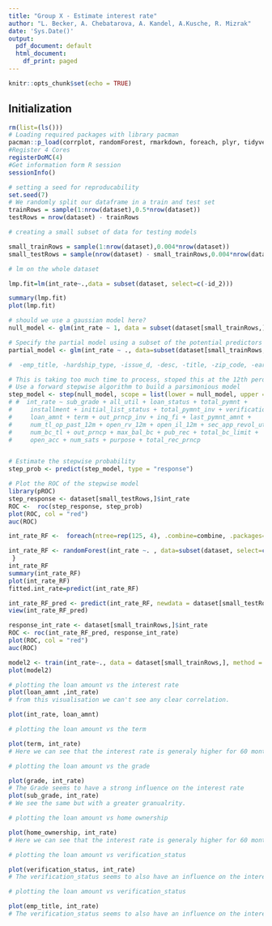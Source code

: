 ```yaml
---
title: "Group X - Estimate interest rate"
author: "L. Becker, A. Chebatarova, A. Kandel, A.Kusche, R. Mizrak"
date: 'Sys.Date()'
output:
  pdf_document: default
  html_document:
    df_print: paged
---
```


```r
knitr::opts_chunk$set(echo = TRUE)
```

## Initialization

```r
rm(list=(ls()))
# Loading required packages with library pacman
pacman::p_load(corrplot, randomForest, rmarkdown, foreach, plyr, tidyverse, magrittr, data.table, dplyr, tibble, caret, foreach, doMC)
#Register 4 Cores
registerDoMC(4)
#Get information form R session
sessionInfo()
```


```r
# setting a seed for reproducability
set.seed(7)
# We randomly split our dataframe in a train and test set
trainRows = sample(1:nrow(dataset),0.5*nrow(dataset))
testRows = nrow(dataset) - trainRows

# creating a small subset of data for testing models

small_trainRows = sample(1:nrow(dataset),0.004*nrow(dataset))
small_testRows = sample(nrow(dataset) - small_trainRows,0.004*nrow(dataset))
```

```r
# lm on the whole dataset

lmp.fit=lm(int_rate~.,data = subset(dataset, select=c(-id_2)))

summary(lmp.fit)
plot(lmp.fit)
```

```r
# should we use a gaussian model here?
null_model <- glm(int_rate ~ 1, data = subset(dataset[small_trainRows,], select=c(-id_2)), family = "gaussian", na.action = na.omit)

# Specify the partial model using a subset of the potential predictors
partial_model <- glm(int_rate ~ ., data=subset(dataset[small_trainRows,], select=c(-id_2)), family = "gaussian", na.action = na.omit)

#  -emp_title, -hardship_type, -issue_d, -desc, -title, -zip_code, -earliest_cr_line, -total_rec_late_fee, -last_pymnt_d, -next_pymnt_d, -last_credit_pull_d, -policy_code, -sec_app_earliest_cr_line, -deferral_term, -hardship_length, -debt_settlement_flag_date, -settlement_date

# This is taking too much time to process, stoped this at the 12th perdictor.
# Use a forward stepwise algorithm to build a parsimonious model
step_model <- step(null_model, scope = list(lower = null_model, upper = partial_model), direction = "forward", na.action = na.omit, steps = 10)
# #  int_rate ~ sub_grade + all_util + loan_status + total_pymnt +
#     installment + initial_list_status + total_pymnt_inv + verification_status +
#     loan_amnt + term + out_prncp_inv + inq_fi + last_pymnt_amnt +
#     num_tl_op_past_12m + open_rv_12m + open_il_12m + sec_app_revol_util +
#     num_bc_tl + out_prncp + max_bal_bc + pub_rec + total_bc_limit +
#     open_acc + num_sats + purpose + total_rec_prncp


# Estimate the stepwise probability
step_prob <- predict(step_model, type = "response")

# Plot the ROC of the stepwise model
library(pROC)
step_response <- dataset[small_testRows,]$int_rate
ROC <-  roc(step_response, step_prob)
plot(ROC, col = "red")
auc(ROC)
```

```r

int_rate_RF <-  foreach(ntree=rep(125, 4), .combine=combine, .packages='randomForest') %dopar% {

int_rate_RF <- randomForest(int_rate ~. , data=subset(dataset, select=c(-id_2)) , subset =  trainRows, importance=TRUE, do.trace = TRUE, ntree=ntree)
 }
int_rate_RF
summary(int_rate_RF)
plot(int_rate_RF)
fitted.int_rate=predict(int_rate_RF)

int_rate_RF_pred <- predict(int_rate_RF, newdata = dataset[small_testRows,])
view(int_rate_RF_pred)

response_int_rate <- dataset[small_trainRows,]$int_rate
ROC <- roc(int_rate_RF_pred, response_int_rate)
plot(ROC, col = "red")
auc(ROC)
```
```r
model2 <- train(int_rate~., data = dataset[small_trainRows,], method = "ranger", na.action = na.omit)
plot(model2)
```

```r
# plotting the loan amount vs the interest rate
plot(loan_amnt ,int_rate)
# from this visualisation we can't see any clear correlation.

plot(int_rate, loan_amnt)

```

```r
# plotting the loan amount vs the term

plot(term, int_rate)
# Here we can see that the interest rate is generaly higher for 60 months loans and lower for 36 months loans.
```

```r
# plotting the loan amount vs the grade

plot(grade, int_rate)
# The Grade seems to have a strong influence on the interest rate
plot(sub_grade, int_rate)
# We see the same but with a greater granualrity.

```

```r
# plotting the loan amount vs home ownership

plot(home_ownership, int_rate)
# Here we can see that the interest rate is generaly higher for 60 months loans and lower for 36 months loans.
```

```r
# plotting the loan amount vs verification_status

plot(verification_status, int_rate)
# The verification_status seems to also have an influence on the interest rate.

```

```r
# plotting the loan amount vs verification_status

plot(emp_title, int_rate)
# The verification_status seems to also have an influence on the interest rate.

```
